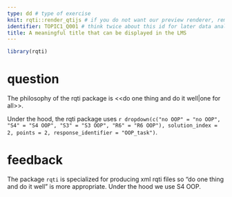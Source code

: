```yaml
---
type: dd # type of exercise
knit: rqti::render_qtijs # if you do not want our preview renderer, remove this
identifier: TOPIC1_Q001 # think twice about this id for later data analysis!
title: A meaningful title that can be displayed in the LMS
---
```


```r
library(rqti)
```

# question

The philosophy of the rqti package is <<do one thing and do it well|one for all>>.

Under the hood, the rqti package uses `r dropdown(c("no OOP" = "no OOP", "S4" = "S4 OOP", "S3" = "S3 OOP", "R6" = "R6 OOP"), solution_index = 2, points = 2, response_identifier = "OOP_task")`.

# feedback

The package `rqti` is specialized for producing xml rqti files so "do one thing and do it well" is more appropriate. Under the hood we use S4 OOP.
